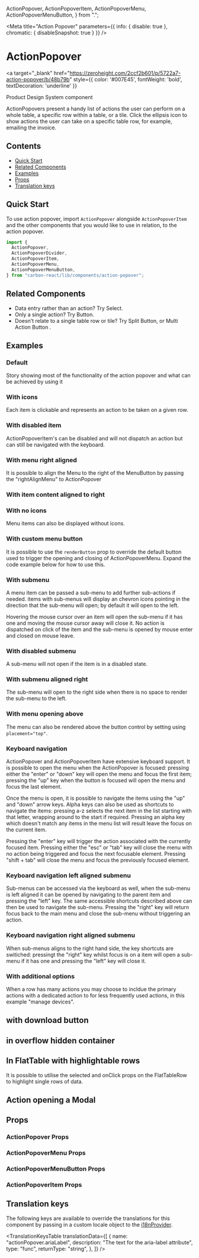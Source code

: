   ActionPopover,
  ActionPopoverItem,
  ActionPopoverMenu,
  ActionPopoverMenuButton,
} from ".";


<Meta
  title="Action Popover"
  parameters={{ info: { disable: true }, chromatic: { disableSnapshot: true } }}
/>

# ActionPopover

<a
  target="_blank"
  href="https://zeroheight.com/2ccf2b601/p/5722a7-action-popover/b/48b79b"
  style={{ color: '#007E45', fontWeight: 'bold', textDecoration: 'underline' }}
>
  Product Design System component 
</a>

ActionPopovers present a handy list of actions the user can perform on a whole table, a specific row within a table, or a tile.
Click the ellipsis icon to show actions the user can take on a specific table row, for example, emailing the invoice.

## Contents

- [Quick Start](#quick-start)
- [Related Components](#related-components)
- [Examples](#examples)
- [Props](#props)
- [Translation keys](#translation-keys)

## Quick Start

To use action popover, import `ActionPopover` alongside `ActionPopoverItem` and the other components that you would like to use in relation,
to the action popover.

```javascript
import {
  ActionPopover,
  ActionPopoverDivider,
  ActionPopoverItem,
  ActionPopoverMenu,
  ActionPopoverMenuButton,
} from "carbon-react/lib/components/action-popover";
```

## Related Components

- Data entry rather than an action? <LinkTo kind='Select' story='default-story'>Try Select</LinkTo>.
- Only a single action? <LinkTo kind='Button' story='primary'>Try Button</LinkTo>.
- Doesn’t relate to a single table row or tile? <LinkTo kind='Split Button' story='default'>Try Split Button</LinkTo>, or
  <LinkTo kind="Multi Action Button" story="default">
    Multi Action Button
  </LinkTo>
  .

## Examples

### Default

Story showing most of the functionality of the action popover and what can be achieved by using it

<Canvas>
  <Story name="default" story={stories.ActionPopoverComponent} />
</Canvas>

### With icons

Each item is clickable and represents an action to be taken on a given row.

<Canvas>
  <Story name="with icons" story={stories.ActionPopoverComponentIcons} />
</Canvas>

### With disabled item

ActionPopoverItem&apos;s can be disabled and will not dispatch an action but can still be navigated with the keyboard.

<Canvas>
  <Story name="with disabled item" story={stories.ActionPopoverComponentDisabledItems} />
</Canvas>

### With menu right aligned

It is possible to align the Menu to the right of the MenuButton by passing the &quot;rightAlignMenu&quot; to ActionPopover

<Canvas>
  <Story name="with menu right aligned" story={stories.ActionPopoverComponentMenuRightAligned} />
</Canvas>

### With item content aligned to right

<Canvas>
  <Story name="with item content aligned to right" story={stories.ActionPopoverComponentContentAlignedRight} />
</Canvas>

### With no icons

Menu items can also be displayed without icons.

<Canvas>
  <Story name="with no icons" story={stories.ActionPopoverComponentNoIcons} />
</Canvas>

### With custom menu button

It is possible to use the `renderButton` prop to override the default button used to trigger the opening and closing of
ActionPopoverMenu. Expand the code example below for how to use this.

<Canvas>
  <Story name="with custom menu button" story={stories.ActionPopoverComponentCustomMenuButton} />
</Canvas>

### With submenu

A menu item can be passed a sub-menu to add further sub-actions if needed. items with sub-menus will display an chevron
icons pointing in the direction that the sub-menu will open; by default it will open to the left.

Hovering the mouse cursor over an item will open the sub-menu if it has one and moving the mouse cursor away will
close it. No action is dispatched on click of the item and the sub-menu is opened by mouse enter and closed on mouse
leave.

<Canvas>
  <Story name="with submenu" story={stories.ActionPopoverComponentSubmenu} />
</Canvas>

### With disabled submenu

A sub-menu will not open if the item is in a disabled state.

<Canvas>
  <Story name="with disabled submenu" story={stories.ActionPopoverComponentDisabledSubmenu} />
</Canvas>

### With submenu aligned right

The sub-menu will open to the right side when there is no space to render the sub-menu to the left.

<Canvas>
  <Story
    name="with submenu aligned right"
    parameters={{ docs: { disable: true } }}
    story={stories.ActionPopoverComponentSubmenuAlignedRight} 
  />
</Canvas>

### With menu opening above

The menu can also be rendered above the button control by setting using `placement="top"`.

<Canvas>
  <Story name="with menu opening above" story={stories.ActionPopoverComponentMenuOpeningAbove} />
</Canvas>

### Keyboard navigation

ActionPopover and ActionPopoverItem have extensive keyboard support. It is possible to open the menu when the
ActionPopover is focused: pressing either the "enter" or "down" key will open the menu and focus the first item;
pressing the "up" key when the button is focused will open the menu and focus the last element.

Once the menu is open, it is possible to navigate the items using the "up" and "down" arrow keys. Alpha keys can also
be used as shortcuts to navigate the items: pressing a-z selects the next item in the list starting with that letter,
wrapping around to the start if required. Pressing an alpha key which doesn't match any items in the menu list will
result leave the focus on the current item.

Pressing the "enter" key will trigger the action associated with the currently focused item. Pressing either the "esc"
or "tab" key will close the menu with no action being triggered and focus the next focusable element. Pressing
"shift + tab" will close the menu and focus the previously focused element.

<Canvas>
  <Story name="keyboard navigation" story={stories.ActionPopoverComponentKeyboardNavigation} />
</Canvas>

### Keyboard navigation left aligned submenu

Sub-menus can be accessed via the keyboard as well, when the sub-menu is left aligned it can be opened by navigating to
the parent item and pressing the "left" key. The same accessible shortcuts described above can then be used to navigate
the sub-menu. Pressing the "right" key will return focus back to the main menu and close the sub-menu without
triggering an action.

<Canvas>
  <Story name="keyboard navigation left aligned submenu" story={stories.ActionPopoverComponentKeyboardNaviationLeftAlignedSubmenu} />
</Canvas>

### Keyboard navigation right aligned submenu

When sub-menus aligns to the right hand side, the key shortcuts are switiched: pressingt the "right" key whilst focus
is on a item will open a sub-menu if it has one and pressing the "left" key will close it.

<Canvas>
  <Story
    name="keyboard navigation right aligned submenu"
    parameters={{ docs: { disable: true } }}
    story={stories.ActionPopoverComponentKeyboardNaviationRightAlignedSubmenu} 
  />
</Canvas>

### With additional options

When a row has many actions you may choose to incldue the primary actions with a dedicated action to for less frequently
used actions, in this example "manage devices".

<Canvas>
  <Story name="with additional options" story={stories.ActionPopoverComponentAdditionalOptions} />
</Canvas>

## with download button

<Canvas>
  <Story name="with download button"story={stories.ActionPopoverComponentDownloadButton} />
</Canvas>

## in overflow hidden container

<Canvas>
  <Story name="in overflow hidden container"story={stories.ActionPopoverComponentInOverflowHiddenContainer} />
</Canvas>

## In FlatTable with highlightable rows

It is possible to utilise the selected and onClick props on the FlatTableRow to highlight single rows of data.

<Canvas>
  <Story name="in FlatTable" story={stories.ActionPopoverComponentInFlatTable} />
</Canvas>

## Action opening a Modal

<Canvas>
  <Story name="opening a modal" story={stories.ActionPopoverComponentOpeningAModal} />
</Canvas>

## Props

### ActionPopover Props

<StyledSystemProps of={ActionPopover} margin noHeader />

### ActionPopoverMenu Props

<ArgsTable of={ActionPopoverMenu} />

### ActionPopoverMenuButton Props

<ArgsTable of={ActionPopoverMenuButton} />

### ActionPopoverItem Props

<ArgsTable of={ActionPopoverItem} />

## Translation keys

The following keys are available to override the translations for this component by passing in a custom locale object
to the [i18nProvider](https://carbon.sage.com/?path=/story/documentation-i18n--page).

<TranslationKeysTable
  translationData={[
    {
      name: "actionPopover.ariaLabel",
      description: "The text for the aria-label attribute",
      type: "func",
      returnType: "string",
    },
  ]}
/>